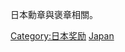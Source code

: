 {{Catnav|頁面分類|社會|獎勵}}
{{Catnav|頁面分類|…|日本}}

日本勳章與褒章相關。
{{Commonscat|Orders, decorations and medals of Japan}}

[[Category:日本奖励|Category:日本奖励]]
[[Category:各國勳章|Japan]]